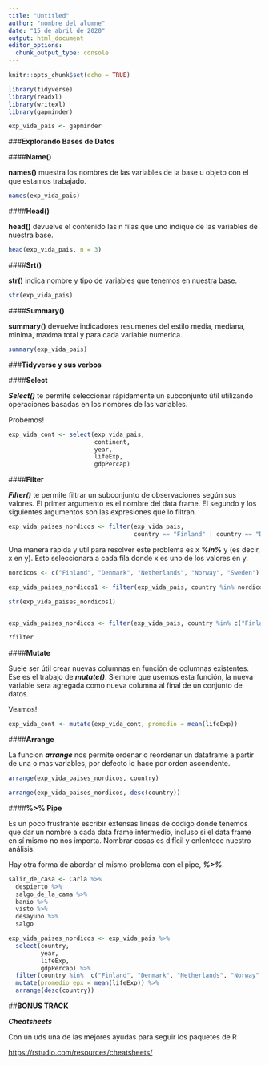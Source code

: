 ---
title: "Untitled"
author: "nombre del alumne"
date: "15 de abril de 2020"
output: html_document
editor_options: 
  chunk_output_type: console
---

```{r setup, include=FALSE}
knitr::opts_chunk$set(echo = TRUE)
```


```{r}
library(tidyverse)
library(readxl)
library(writexl)
library(gapminder)

exp_vida_pais <- gapminder
```


###**Explorando Bases de Datos**

####**Name()**

**names()** muestra los nombres de las variables de la base u objeto con el que estamos trabajado.

```{r }
names(exp_vida_pais)

```


####**Head()**

**head()** devuelve el contenido las n filas que uno indique de las variables de nuestra base.

```{r }

head(exp_vida_pais, n = 3)

```


####**Srt()**

**str()** indica nombre y tipo de variables que tenemos en nuestra base.

```{r }

str(exp_vida_pais)

```


####**Summary()**

**summary()** devuelve indicadores resumenes del estilo media, mediana, minima, maxima total y para cada variable numerica.

```{r }

summary(exp_vida_pais)

```



###**Tidyverse y sus verbos**


####**Select**

***Select()*** te permite seleccionar rápidamente un subconjunto útil utilizando operaciones basadas en los nombres de las variables.

Probemos!


```{r }

exp_vida_cont <- select(exp_vida_pais, 
                        continent,
                        year,
                        lifeExp,
                        gdpPercap)

```


####**Filter**

***Filter()*** te permite filtrar un subconjunto de observaciones según sus valores. El primer argumento es el nombre del data frame. El segundo y los siguientes argumentos son las expresiones que lo filtran.



```{r }

exp_vida_paises_nordicos <- filter(exp_vida_pais,
                                   country == "Finland" | country == "Denmark" | country == "Netherlands" |  country == "Norway" | country == "Sweden")

```


Una manera rapida y util para resolver este problema es x ***%in%*** y (es decir, x en y). Esto seleccionara a cada fila donde x es uno de los valores en y.


```{r }

nordicos <- c("Finland", "Denmark", "Netherlands", "Norway", "Sweden")

exp_vida_paises_nordicos1 <- filter(exp_vida_pais, country %in% nordicos)

str(exp_vida_paises_nordicos1)


exp_vida_paises_nordicos <- filter(exp_vida_pais, country %in% c("Finland", "Denmark", "Netherlands", "Norway", "Sweden"))

?filter

```


####**Mutate**

Suele ser útil crear nuevas columnas en función de columnas existentes. Ese es el trabajo de ***mutate()***. Siempre que usemos esta función, la nueva variable sera agregada como nueva columna al final de un conjunto de datos.

Veamos!


```{r }

exp_vida_cont <- mutate(exp_vida_cont, promedio = mean(lifeExp))

```


####**Arrange**

La funcion ***arrange*** nos permite ordenar o reordenar un dataframe a partir de una o mas variables, por defecto lo hace por orden ascendente.


```{r }

arrange(exp_vida_paises_nordicos, country)

arrange(exp_vida_paises_nordicos, desc(country))

```



####**%>% Pipe** 

Es un poco frustrante escribir extensas lineas de codigo donde tenemos que dar un nombre a cada data frame intermedio, incluso si el data frame en sí mismo no nos importa. Nombrar cosas es difícil y enlentece nuestro análisis.

Hay otra forma de abordar el mismo problema con el pipe, ***%>%***. 




```{r}
salir_de_casa <- Carla %>% 
  despierto %>% 
  salgo_de_la_cama %>% 
  banio %>% 
  visto %>% 
  desayuno %>% 
  salgo
```


```{r }

exp_vida_paises_nordicos <- exp_vida_pais %>% 
  select(country,
         year,
         lifeExp,
         gdpPercap) %>% 
  filter(country %in%  c("Finland", "Denmark", "Netherlands", "Norway", "Sweden")) %>% 
  mutate(promedio_epx = mean(lifeExp)) %>% 
  arrange(desc(country))


```


##**BONUS TRACK**

***Cheatsheets***

Con un uds una de las mejores ayudas para seguir los paquetes de R

<https://rstudio.com/resources/cheatsheets/>


